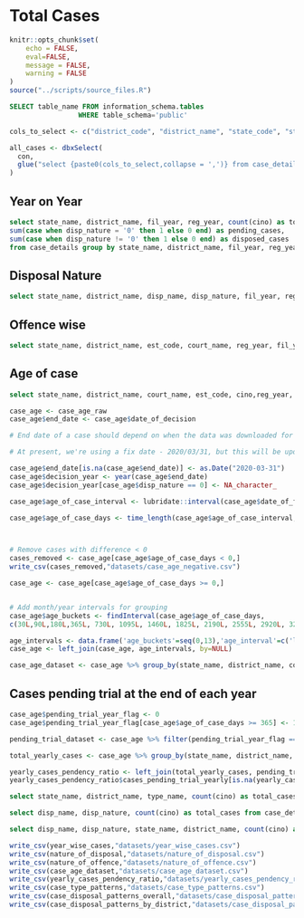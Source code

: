 # Total Cases {#total_cases}

```r
knitr::opts_chunk$set(
	echo = FALSE,
	eval=FALSE,
	message = FALSE,
	warning = FALSE
)
source("../scripts/source_files.R")
```

```sql
SELECT table_name FROM information_schema.tables
                 WHERE table_schema='public'
```


```r

cols_to_select <- c("district_code", "district_name", "state_code", "state_name", "complex_code", "court_code", "court_name", "court_no", "est_code", "cino", "case_no", "fil_no", "fil_year", "reg_no", "reg_year", "fir_no", "fir_year", "type_name", "date_of_decision", "date_of_filing", "dt_regis", "disp_name", "disp_nature", "police_station", "subordinate_court_no", "subordinate_court_case_type", "subordinate_court_case_no", "tranfer_est_flag")

all_cases <- dbxSelect(
  con,
  glue("select {paste0(cols_to_select,collapse = ',')} from case_details")
)
```

## Year on Year
```sql
select state_name, district_name, fil_year, reg_year, count(cino) as total_cases, 
sum(case when disp_nature = '0' then 1 else 0 end) as pending_cases,
sum(case when disp_nature != '0' then 1 else 0 end) as disposed_cases
from case_details group by state_name, district_name, fil_year, reg_year
```

## Disposal Nature
```sql
select state_name, district_name, disp_name, disp_nature, fil_year, reg_year, EXTRACT(year from date_of_decision) as decision_year, count(cino) as total_cases from case_details where disp_nature != '0' group by state_name, district_name, disp_name, disp_nature, fil_year, reg_year, decision_year
```

## Offence wise
```sql
select state_name, district_name, est_code, court_name, reg_year, fil_year, decision_year, act_name_std, section_name_std, count(cino) as total_cases from (select c.act_name_std, c.section_name_std, d.* from acts_subset as c inner join (select a.*, b.state_name, b.district_name, b.est_code, b.court_name, b.reg_year, b.fil_year, EXTRACT(year from date_of_decision) as decision_year FROM case_acts as a LEFT JOIN case_details as b on a.cino=b.cino) as d on c.id = d.act) as e group by state_name, district_name, est_code, court_name, reg_year, fil_year, decision_year, act_name_std, section_name_std
```

## Age of case
```sql
select state_name, district_name, court_name, est_code, cino,reg_year, fil_year, type_name, disp_name, disp_nature, dt_regis, date_of_filing, date_of_decision from case_details
```


```r
case_age <- case_age_raw
case_age$end_date <- case_age$date_of_decision 

# End date of a case should depend on when the data was downloaded for a state. This will ensure that we capture the correct status of a case (pending/disposed) as on the date of data-collection. 

# At present, we're using a fix date - 2020/03/31, but this will be updated as per the revised date of data collection for each state

case_age$end_date[is.na(case_age$end_date)] <- as.Date("2020-03-31")
case_age$decision_year <- year(case_age$end_date)
case_age$decision_year[case_age$disp_nature == 0] <- NA_character_

case_age$age_of_case_interval <- lubridate::interval(case_age$date_of_filing,case_age$end_date)

case_age$age_of_case_days <- time_length(case_age$age_of_case_interval, "days")



# Remove cases with difference < 0
cases_removed <- case_age[case_age$age_of_case_days < 0,]
write_csv(cases_removed,"datasets/case_age_negative.csv")

case_age <- case_age[case_age$age_of_case_days >= 0,]


# Add month/year intervals for grouping
case_age$age_buckets <- findInterval(case_age$age_of_case_days, 
c(30L,90L,180L,365L, 730L, 1095L, 1460L, 1825L, 2190L, 2555L, 2920L, 3285L, 3650L,Inf),rightmost.closed = TRUE)

age_intervals <- data.frame('age_buckets'=seq(0,13),'age_interval'=c('less than one month','one to three months','three to six months','six months to one year',"one to two years", "two to three years", "three to four years", "four to five years", "five to six years", "six to seven years", "seven to eight years", "eight to nine years", "nine to ten years","more than 10 years"))
case_age <- left_join(case_age, age_intervals, by=NULL)
```

```r
case_age_dataset <- case_age %>% group_by(state_name, district_name, court_name, est_code, type_name, disp_name, disp_nature, fil_year, decision_year, age_interval) %>% summarise(total_cases = length(cino))
```


## Cases pending trial at the end of each year
```r
case_age$pending_trial_year_flag <- 0
case_age$pending_trial_year_flag[case_age$age_of_case_days >= 365] <- 1

pending_trial_dataset <- case_age %>% filter(pending_trial_year_flag == 1) %>% group_by(state_name, district_name, reg_year, fil_year, court_name, est_code, type_name, disp_name, disp_nature) %>% summarise(cases_pending_trial_yearly = length(cino))

total_yearly_cases <- case_age %>% group_by(state_name, district_name, reg_year, fil_year, court_name, est_code, type_name, disp_name, disp_nature) %>% summarise(total_cases = length(cino))

yearly_cases_pendency_ratio <- left_join(total_yearly_cases, pending_trial_dataset, by=NULL)
yearly_cases_pendency_ratio$cases_pending_trial_yearly[is.na(yearly_cases_pendency_ratio$cases_pending_trial_yearly)] <- 0
```


```sql
select state_name, district_name, type_name, count(cino) as total_cases from case_details group by state_name, district_name, type_name
```

```sql
select disp_name, disp_nature, count(cino) as total_cases from case_details group by disp_name, disp_nature
```

```sql
select disp_name, disp_nature, state_name, district_name, count(cino) as total_cases from case_details group by disp_name, disp_nature, state_name, district_name
```


```r
write_csv(year_wise_cases,"datasets/year_wise_cases.csv")
write_csv(nature_of_disposal,"datasets/nature_of_disposal.csv")
write_csv(nature_of_offence,"datasets/nature_of_offence.csv")
write_csv(case_age_dataset,"datasets/case_age_dataset.csv")
write_csv(yearly_cases_pendency_ratio,"datasets/yearly_cases_pendency_ratio.csv")
write_csv(case_type_patterns,"datasets/case_type_patterns.csv")
write_csv(case_disposal_patterns_overall,"datasets/case_disposal_patterns_overall.csv")
write_csv(case_disposal_patterns_by_district,"datasets/case_disposal_patterns_by_district.csv")
```
